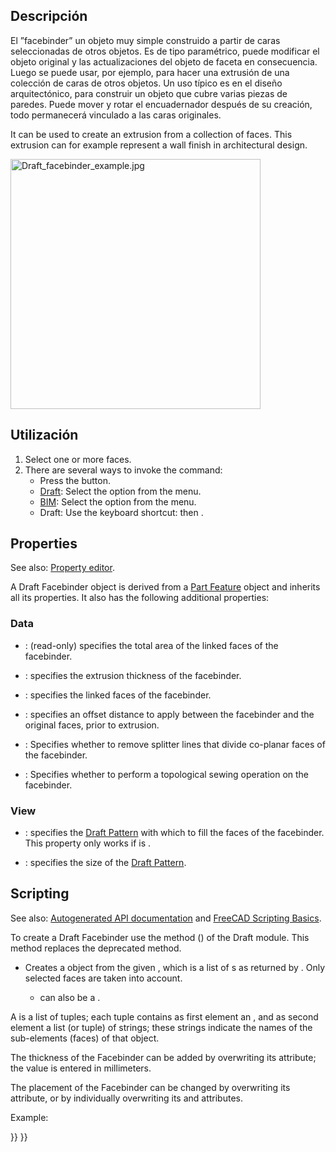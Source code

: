 <languages/>

{{Docnav
|[[Draft_Point|Point]]
|[[Draft_ShapeString|ShapeString]]
|[[Draft_Workbench|Draft]]
|IconL=Draft_Point.svg 
|IconR=Draft_ShapeString.svg 
|IconC=Workbench_Draft.svg
}}

<div class="mw-translate-fuzzy">
{{GuiCommand/es
|Name=Draft Facebinder
|Name/es=Draft Facebinder
|Workbenches=[[Draft_Workbench/es|Draft]], [[Arch_Workbench/es|Arch]]
|MenuLocation=Draft → Facebinder
|Shortcut=F F}}
</div>

<span id="Description"></span>
==Descripción==

<div class="mw-translate-fuzzy">
El ”facebinder” un objeto muy simple construido a partir de caras seleccionadas de otros objetos. Es de tipo paramétrico, puede modificar el objeto original y las actualizaciones del objeto de faceta en consecuencia. Luego se puede usar, por ejemplo, para hacer una extrusión de una colección de caras de otros objetos. Un uso típico es en el diseño arquitectónico, para construir un objeto que cubre varias piezas de paredes. Puede mover y rotar el encuadernador después de su creación, todo permanecerá vinculado a las caras originales.
</div>

It can be used to create an extrusion from a collection of faces. This extrusion can for example represent a wall finish in architectural design.

[[Image:Draft_facebinder_example.jpg|400px]]
{{Caption|Facebinder created from the faces of walls}}

<span id="Usage"></span>
==Utilización==

# Select one or more faces.
# There are several ways to invoke the command:
#* Press the {{Button|[[Image:Draft_Facebinder.svg|16px]] [[Draft_Facebinder|Facebinder]]}} button.
#* [[Draft_Workbench|Draft]]: Select the {{MenuCommand|Drafting → [[Image:Draft_Facebinder.svg|16px]] Facebinder}} option from the menu.
#* [[BIM_Workbench|BIM]]: Select the {{MenuCommand|3D/BIM → Generic 3D tools → [[Image:Draft_Facebinder.svg|16px]] Facebinder}} option from the menu.
#* Draft: Use the keyboard shortcut: {{KEY|F}} then {{KEY|F}}.

== Properties ==

See also: [[Property_editor|Property editor]].

A Draft Facebinder object is derived from a [[Part_Feature|Part Feature]] object and inherits all its properties. It also has the following additional properties:

===Data===

{{TitleProperty|Draft}}

* {{PropertyData|Area|Area}}: (read-only) specifies the total area of the linked faces of the facebinder.
* {{PropertyData|Extrusion|Distance}}: specifies the extrusion thickness of the facebinder.
* {{PropertyData|Faces|LinkSubList}}: specifies the linked faces of the facebinder.
* {{PropertyData|Offset|Distance}}: specifies an offset distance to apply between the facebinder and the original faces, prior to extrusion.
* {{PropertyData|Remove Splitter|Bool}}: Specifies whether to remove splitter lines that divide co-planar faces of the facebinder.
* {{PropertyData|Sew|Bool}}: Specifies whether to perform a topological sewing operation on the facebinder.

=== View ===

{{TitleProperty|Draft}}

* {{PropertyView|Pattern|Enumeration}}: specifies the [[Draft_Pattern|Draft Pattern]] with which to fill the faces of the facebinder. This property only works if {{PropertyView|Display Mode}} is {{value|Flat Lines}}.
* {{PropertyView|Pattern Size|Float}}: specifies the size of the [[Draft_Pattern|Draft Pattern]].

==Scripting==

See also: [https://freecad.github.io/SourceDoc/ Autogenerated API documentation] and [[FreeCAD Scripting Basics|FreeCAD Scripting Basics]].

To create a Draft Facebinder use the {{incode|make_facebinder}} method ({{Version|0.19}}) of the Draft module. This method replaces the deprecated {{incode|makeFacebinder}} method.

{{Code|code=
facebinder = make_facebinder(selectionset)
}}

* Creates a {{incode|facebinder}} object from the given {{incode|selectionset}}, which is a list of {{incode|SelectionObject}}s as returned by {{incode|FreeCADGui.Selection.getSelectionEx()}}. Only selected faces are taken into account.
** {{incode|selectionset}} can also be a {{incode|PropertyLinkSubList}}.
 
A {{incode|PropertyLinkSubList}} is a list of tuples; each tuple contains as first element an {{incode|object}}, and as second element a list (or tuple) of strings; these strings indicate the names of the sub-elements (faces) of that object.

{{Code|code=
PropertyLinkSubList = [tuple1, tuple2, tuple3, ...]
PropertyLinkSubList = [(object1, list1), (object2, list2), (object3, list3), ...]
PropertyLinkSubList = [(object1, ['Face1', 'Face4', 'Face6']), ...]
PropertyLinkSubList = [(object1, ('Face1', 'Face4', 'Face6')), ...]
}}

The thickness of the Facebinder can be added by overwriting its {{incode|Extrusion}} attribute; the value is entered in millimeters.

The placement of the Facebinder can be changed by overwriting its {{incode|Placement}} attribute, or by individually overwriting its {{incode|Placement.Base}} and {{incode|Placement.Rotation}} attributes.

Example:

{{Code|code=
import FreeCAD as App
import FreeCADGui as Gui
import Draft

doc = App.newDocument()

# Insert a solid box
box = doc.addObject("Part::Box", "Box")
box.Length = 2300
box.Width = 800
box.Height = 1000

# selection = Gui.Selection.getSelectionEx()
selection = [(box, ("Face1", "Face6"))]
facebinder = Draft.make_facebinder(selection)
facebinder.Extrusion = 50

doc.recompute()

facebinder.Placement.Base = App.Vector(1000, -1000, 100)
facebinder.ViewObject.ShapeColor = (0.99, 0.99, 0.4)

doc.recompute()
}}


{{Docnav
|[[Draft_Point|Point]]
|[[Draft_ShapeString|ShapeString]]
|[[Draft_Workbench|Draft]]
|IconL=Draft_Point.svg 
|IconR=Draft_ShapeString.svg 
|IconC=Workbench_Draft.svg
}}

{{Draft Tools navi{{#translation:}}}}
{{Userdocnavi{{#translation:}}}}